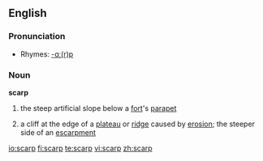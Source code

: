 ==English==

===Pronunciation===
*Rhymes: [[Rhymes:English:-ɑː(r)p|-ɑː(r)p]]

===Noun===
'''scarp'''
# the steep artificial slope below a [[fort]]'s [[parapet]]
#{{geology}} a cliff at the edge of a [[plateau]] or [[ridge]] caused by [[erosion]]; the steeper side of an [[escarpment]]

[[io:scarp]]
[[fi:scarp]]
[[te:scarp]]
[[vi:scarp]]
[[zh:scarp]]